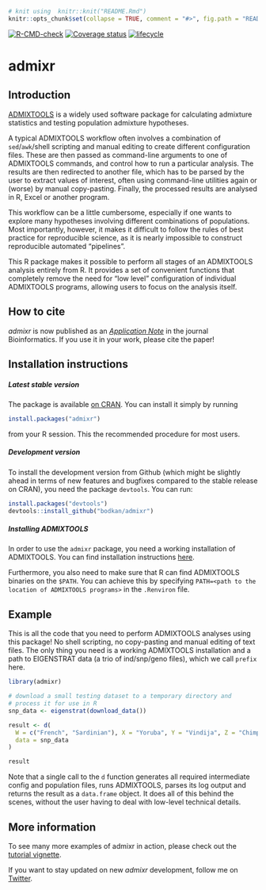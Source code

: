 ```r
# knit using  knitr::knit("README.Rmd")
knitr::opts_chunk$set(collapse = TRUE, comment = "#>", fig.path = "README-")
```

[![R-CMD-check](https://github.com/bodkan/admixr/workflows/R-CMD-check/badge.svg)](https://github.com/bodkan/admixr/actions)
[![Coverage status](https://codecov.io/gh/bodkan/admixr/branch/master/graph/badge.svg)](https://codecov.io/github/bodkan/admixr?branch=master)
[![lifecycle](https://img.shields.io/badge/lifecycle-maturing-blue.svg)](https://www.tidyverse.org/lifecycle/#maturing)

# admixr

## Introduction

[ADMIXTOOLS](https://github.com/DReichLab/AdmixTools/) is a widely used
software package for calculating admixture statistics and testing population
admixture hypotheses.

A typical ADMIXTOOLS workflow often involves a combination of `sed`/`awk`/shell
scripting and manual editing to create different configuration files. These are
then passed as command-line arguments to one of ADMIXTOOLS commands, and
control how to run a particular analysis. The results are then redirected to
another file, which has to be parsed by the user to extract values of interest,
often using command-line utilities again or (worse) by manual copy-pasting.
Finally, the processed results are analysed in R, Excel or another program.

This workflow can be a little cumbersome, especially if one wants to explore many
hypotheses involving different combinations of populations. Most importantly,
however, it makes it difficult to follow the rules of best practice for
reproducible science, as it is nearly impossible to construct reproducible
automated "pipelines".

This R package makes it possible to perform all stages of an ADMIXTOOLS
analysis entirely from R. It provides a set of convenient functions that
completely remove the need for "low level" configuration of individual
ADMIXTOOLS programs, allowing users to focus on the analysis itself.

## How to cite

_admixr_ is now published
as an [_Application Note_](https://doi.org/10.1093/bioinformatics/btz030) in the journal Bioinformatics. If you use it in your work, please cite the paper!

## Installation instructions

##### Latest stable version

The package is available [on
CRAN](https://cran.r-project.org/package=admixr). You can install it
simply by running

```R
install.packages("admixr")
```

from your R session. This the recommended procedure for most users.

##### Development version

To install the development version from Github (which might be
slightly ahead in terms of new features and bugfixes compared to the
stable release on CRAN), you need the package `devtools`. You can run:

```r
install.packages("devtools")
devtools::install_github("bodkan/admixr")
```

##### Installing ADMIXTOOLS

In order to use the `admixr` package, you need a working installation
of ADMIXTOOLS. You can find installation instructions
[here](https://github.com/DReichLab/AdmixTools/blob/master/README.INSTALL).

Furthermore, you also need to make sure that R can find ADMIXTOOLS
binaries on the `$PATH`. You can achieve this by specifying
`PATH=<path to the location of ADMIXTOOLS programs>` in the
`.Renviron` file.

## Example

This is all the code that you need to perform ADMIXTOOLS analyses using this
package! No shell scripting, no copy-pasting and manual editing of text files.
The only thing you need is a working ADMIXTOOLS installation and a path to
EIGENSTRAT data (a trio of ind/snp/geno files), which we call `prefix` here.

```r
library(admixr)

# download a small testing dataset to a temporary directory and
# process it for use in R
snp_data <- eigenstrat(download_data())

result <- d(
  W = c("French", "Sardinian"), X = "Yoruba", Y = "Vindija", Z = "Chimp",
  data = snp_data
)

result
```

Note that a single call to the `d` function generates all required intermediate
config and population files, runs ADMIXTOOLS, parses its log output and returns
the result as a `data.frame` object. It does all of this behind the scenes,
without the user having to deal with low-level technical details.

## More information

To see many more examples of admixr in action, please check out the
[tutorial vignette](https://bodkan.net/admixr/articles/tutorial.html).

If you want to stay updated on new _admixr_ development, follow me on
[Twitter](https://www.twitter.com/fleventy5).
